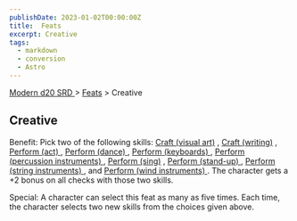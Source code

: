 ```yaml
---
publishDate: 2023-01-02T00:00:00Z
title:  Feats
excerpt: Creative
tags:
  - markdown
  - conversion
  - Astro
---
```


[ Modern d20 SRD ](/#modernD20) > [ Feats](modern-d20-srd-feats-index) > Creative

##  Creative

Benefit: Pick two of the following skills: [ Craft (visual art)](modern-d20-srd-skills-craft-visual-art) , [ Craft (writing)](modern-d20-srd-skills-craft-writing) , [ Perform (act) ](modern-d20-srd-skills-perform) , [ Perform (dance) ](modern-d20-srd-skills-perform) , [Perform (keyboards) ](modern-d20-srd-skills-perform) , [ Perform (percussion instruments) ](modern-d20-srd-skills-perform) , [ Perform (sing)](modern-d20-srd-skills-perform) , [ Perform (stand-up) ](modern-d20-srd-skills-perform) , [ Perform (string instruments) ](modern-d20-srd-skills-perform) , and [ Perform (wind instruments) ](modern-d20-srd-skills-perform) .
The character gets a +2 bonus on all checks with those two skills.

Special: A character can select this feat as many as five times. Each time,
the character selects two new skills from the choices given above.

